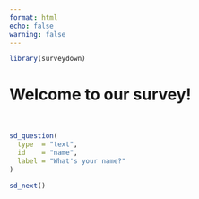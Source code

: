 ```yaml
---
format: html
echo: false
warning: false
---
```


```r
library(surveydown)
```

::: {.sd_page id=welcome}

# Welcome to our survey!

<br>

```r
sd_question(
  type  = "text",
  id    = "name",
  label = "What's your name?"
)

sd_next()
```

:::

